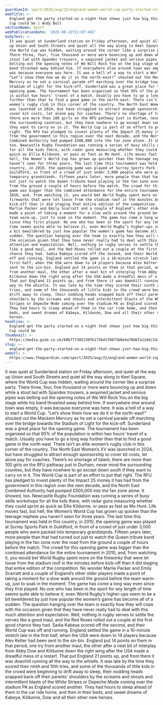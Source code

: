 ```yaml
---
guardianId: sport/2025/aug/22/england-women-world-cup-party-started-stadium-of-light
webTitle: >-
  England get the party started on a night that shows just how big this World
  Cup could be | Andy Bull
sectionName: Sport
webPublicationDate: '2025-08-22T21:07:48Z'
bodyText: >-
  It was quiet at Sunderland station on Friday afternoon, and quiet all the way
  up Union and South Streets and quiet all the way along to Keel Square, where
  the World Cup was hidden, waiting around the corner like a surprise party.
  There three, four, five thousand or more were bouncing up and down while a
  stout lad with Spandex trousers, a sequined jacket and serious pipes was
  belting out the opening notes of We Will Rock You on the big stage while his
  band thrashed away behind him. If everywhere else around town was empty, it
  was because everyone was here. It was a hell of a way to start a World Cup.
  “Let’s show them how we do it in the north-east!” shouted out the Mackem
  Mercury as he set a carnival parade off marching over the bridge towards the
  Stadium of Light for the kick-off. Sunderland was a great place for the
  opening game. The tournament has been organised so that 95% of the population
  is within two hours’ travel of a match. Usually you have to go a long way
  further than that to find a good game in the north-east. There isn’t an elite
  women’s rugby club in this corner of the country. The North East Women’s XV
  was launched in 2024, but have struggled to attract enough sponsorship to
  cover kit costs, let alone pay for coaches. There’s no shortage of talent,
  there are more than 100 girls on the RFU pathway just in Durham, never mind
  the surrounding counties, but they have nowhere to go except down south if
  they want to carry on in it. The World Cup is part of an effort to put that
  right. The RFU has pledged to invest plenty of the Impact 25 money it has had
  from the government in this region over the next decade, and the North East
  Combined Authority had pumped £500,000 into the fan zone alone. It showed,
  too. Newcastle Rugby Foundation was running a series of busy skills workshops
  for all the kids there, with radar guns measuring whether they could sprint as
  quick as Ellie Kildunne, or pass as fast as Mo Hunt. Life moves fast, but
  hell, the Women’s World Cup has grown up quicker than the teenage nephew you
  haven’t seen for three years. The last time this tournament was held in this
  country, in 2010, the opening game was played at Surrey Sports Park in
  Guildford, in front of a crowd of just under 3,000 people who were packed into
  temporary grandstands. Fifteen years later, more people than that had turned
  out just to watch the Queen tribute band playing in the fan zone over the road
  from the ground a couple of hours before the match. The crowd for this opening
  game was bigger than the combined attendance for the entire tournament in
  2010, and, from watching it, you would bet World Rugby spent more on the
  fireworks that were let loose from the stadium roof in the minutes before
  kick-off than it did staging that entire edition of the competition. No wonder
  Marlie Packer and Emily Scarratt and a couple of England’s other older players
  made a point of taking a moment for a slow walk around the ground before the
  team warm-up, just to soak in the moment. The game has come a long way even
  since they first played. No one who has been in the sport for any length of
  time seems quite able to believe it, even World Rugby’s higher-ups seem to be
  a bit bewildered by just how popular the women’s game has become all of a
  sudden. The question hanging over the team is exactly how they will cope with
  the occasion given that they have never really had to deal with this much
  attention and expectation. Well, nothing in rugby serves to settle the nerves
  like a good maul, and the Red Roses rolled out a couple at the first good
  chance they had. Sadia Kabeya scored off the second, and their World Cup was
  off and running. England settled the game in a 10-minute stretch late in the
  first half, when the USA were down to 14 players because Alev Kelter had been
  sent to the sin-bin. England put 14 points on them in that period, one try
  from another maul, the other after a neat bit of interplay from Abby Dow and
  Kildunne down the right wing after the USA made a dreadful mess of a restart.
  That put England 21 points up, and from there it was downhill running all the
  way to the whistle. It was late by the time they scored their ninth and 10th
  tries, and some of the thousands of little kids in the crowd were beginning to
  drift away to sleep, their nodding heads snapped back off their parents’
  shoulders by the screams and shouts and intermittent blasts of the White
  Stripes or Depeche Mode coming over the stadium PA as England scored another.
  They had hours to sleep ahead of them in the car ride home, and then in their
  beds, and sweet dreams of Kabeya, Kildunne, Dow and all their other new
  heroes.
headline: >-
  England get the party started on a night that shows just how big this World
  Cup could be
thumbnail: >-
  https://media.guim.co.uk/60b777385230fb1736d1f9873b8e4a70d6fa12dd/1426_12_5453_4362/500.jpg
slug: >-
  england-get-the-party-started-on-a-night-that-shows-just-how-big-this-world-cup-could-be-or-andy-bull
webUrl: >-
  https://www.theguardian.com/sport/2025/aug/22/england-women-world-cup-party-started-stadium-of-light
---
```

It was quiet at Sunderland station on Friday afternoon, and quiet all the way up Union and South Streets and quiet all the way along to Keel Square, where the World Cup was hidden, waiting around the corner like a surprise party. There three, four, five thousand or more were bouncing up and down while a stout lad with Spandex trousers, a sequined jacket and serious pipes was belting out the opening notes of We Will Rock You on the big stage while his band thrashed away behind him. If everywhere else around town was empty, it was because everyone was here. It was a hell of a way to start a World Cup. “Let’s show them how we do it in the north-east!” shouted out the Mackem Mercury as he set a carnival parade off marching over the bridge towards the Stadium of Light for the kick-off. Sunderland was a great place for the opening game. The tournament has been organised so that 95% of the population is within two hours’ travel of a match. Usually you have to go a long way further than that to find a good game in the north-east. There isn’t an elite women’s rugby club in this corner of the country. The North East Women’s XV was launched in 2024, but have struggled to attract enough sponsorship to cover kit costs, let alone pay for coaches. There’s no shortage of talent, there are more than 100 girls on the RFU pathway just in Durham, never mind the surrounding counties, but they have nowhere to go except down south if they want to carry on in it. The World Cup is part of an effort to put that right. The RFU has pledged to invest plenty of the Impact 25 money it has had from the government in this region over the next decade, and the North East Combined Authority had pumped £500,000 into the fan zone alone. It showed, too. Newcastle Rugby Foundation was running a series of busy skills workshops for all the kids there, with radar guns measuring whether they could sprint as quick as Ellie Kildunne, or pass as fast as Mo Hunt. Life moves fast, but hell, the Women’s World Cup has grown up quicker than the teenage nephew you haven’t seen for three years. The last time this tournament was held in this country, in 2010, the opening game was played at Surrey Sports Park in Guildford, in front of a crowd of just under 3,000 people who were packed into temporary grandstands. Fifteen years later, more people than that had turned out just to watch the Queen tribute band playing in the fan zone over the road from the ground a couple of hours before the match. The crowd for this opening game was bigger than the combined attendance for the entire tournament in 2010, and, from watching it, you would bet World Rugby spent more on the fireworks that were let loose from the stadium roof in the minutes before kick-off than it did staging that entire edition of the competition. No wonder Marlie Packer and Emily Scarratt and a couple of England’s other older players made a point of taking a moment for a slow walk around the ground before the team warm-up, just to soak in the moment. The game has come a long way even since they first played. No one who has been in the sport for any length of time seems quite able to believe it, even World Rugby’s higher-ups seem to be a bit bewildered by just how popular the women’s game has become all of a sudden. The question hanging over the team is exactly how they will cope with the occasion given that they have never really had to deal with this much attention and expectation. Well, nothing in rugby serves to settle the nerves like a good maul, and the Red Roses rolled out a couple at the first good chance they had. Sadia Kabeya scored off the second, and their World Cup was off and running. England settled the game in a 10-minute stretch late in the first half, when the USA were down to 14 players because Alev Kelter had been sent to the sin-bin. England put 14 points on them in that period, one try from another maul, the other after a neat bit of interplay from Abby Dow and Kildunne down the right wing after the USA made a dreadful mess of a restart. That put England 21 points up, and from there it was downhill running all the way to the whistle. It was late by the time they scored their ninth and 10th tries, and some of the thousands of little kids in the crowd were beginning to drift away to sleep, their nodding heads snapped back off their parents’ shoulders by the screams and shouts and intermittent blasts of the White Stripes or Depeche Mode coming over the stadium PA as England scored another. They had hours to sleep ahead of them in the car ride home, and then in their beds, and sweet dreams of Kabeya, Kildunne, Dow and all their other new heroes.
